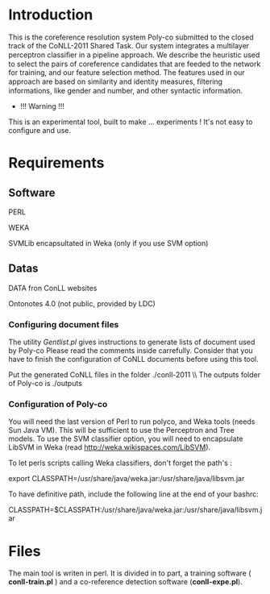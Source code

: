 = Introduction =

This is the coreference resolution system Poly-co submitted to the closed track of the CoNLL-2011 Shared Task. Our system integrates a multilayer perceptron classiﬁer in a pipeline approach. We describe the heuristic used to select the pairs of coreference candidates that are feeded to the network for training, and our feature selection method. The features used in our approach are based on similarity and identity measures, ﬁltering informations, like gender and number, and other syntactic information.

*!!! Warning !!! 
This is an experimental tool, built to make ... experiments ! It's not easy to configure and use.  

= Requirements =

== Software ==
PERL

WEKA

SVMLib encapsultated in Weka (only if you use SVM option) 

== Datas ==
DATA fron ConLL websites

Ontonotes 4.0 (not public, provided by LDC)

=== Configuring document files ===
The utility ''Gentlist.pl'' gives instructions to generate lists of document used by Poly-co
Please read the comments inside carrefully. Consider that you have to finish the configuration
of CoNLL documents before using this tool.  

Put the generated CoNLL files in the folder ./conll-2011  \\
The outputs folder of Poly-co is ./outputs 

=== Configuration of Poly-co === 
You will need the last version of Perl to run polyco, and Weka tools (needs Sun Java VM). This will be sufficient to use the Perceptron and Tree models. To use the SVM classifier option, you will need to encapsulate LibSVM in Weka (read http://weka.wikispaces.com/LibSVM).  

To let perls scripts calling Weka classifiers, don't forget the path's :

export CLASSPATH=/usr/share/java/weka.jar:/usr/share/java/libsvm.jar

To have definitive path, include the following line at the end of your bashrc:

CLASSPATH=$CLASSPATH:/usr/share/java/weka.jar:/usr/share/java/libsvm.jar

= Files =

The main tool is writen in perl. It is divided in to part, a training software ( '''conll-train.pl''' ) and a co-reference detection software ('''conll-expe.pl''').